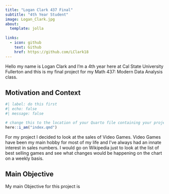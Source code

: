 ```yaml
---
title: "Logan Clark 437 Final"
subtitle: "4th Year Student"
image: Logan_Clark.jpg
about: 
  template: jolla
  
links:
  - icon: github
    text: Github
    href: https://github.com/LClark18
---
```


Hello my name is Logan Clark and I'm a 4th year here at Cal State University Fullerton and this is my final project for my Math 437: Modern Data Analysis class.

## Motivation and Context

```r
#| label: do this first
#| echo: false
#| message: false

# change this to the location of your Quarto file containing your project; then delete this comment
here::i_am("index.qmd")
```

For my project I decided to look at the sales of Video Games. Video Games have been my main hobby for most of my life and I've always had an innate interest in sales numbers. I would go on Wikipedia just to look at the list of best selling games and see what changes would be happening on the chart on a weekly basis. 

## Main Objective

My main Objective for this project is 

